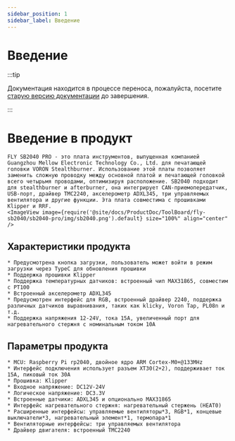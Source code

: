 ```yaml
---
sidebar_position: 1
sidebar_label: Введение
---
```



# Введение

:::tip

Документация находится в процессе переноса, пожалуйста, посетите [старую версию документации](https://mellow.klipper.cn/#/) до завершения.

:::

# Введение в продукт

    FLY SB2040 PRO - это плата инструментов, выпущенная компанией Guangzhou Mellow Electronic Technology Co., Ltd. для печатающей головки VORON Stealthburner. Использование этой платы позволяет заменить сложную проводку между основной платой и печатающей головкой всего четырьмя проводами, оптимизируя расположение. SB2040 подходит для stealthburner и afterburner, она интегрирует CAN-приемопередатчик, USB-порт, драйвер TMC2240, акселерометр ADXL345, три управляемых вентилятора и другие функции. Эта плата совместима с прошивками Klipper и RRF.
    <ImageView image={require('@site/docs/ProductDoc/ToolBoard/fly-sb2040/sb2040-pro/img/sb2040.png').default} size="100%" align="center" />


## Характеристики продукта

    * Предусмотрена кнопка загрузки, пользователь может войти в режим загрузки через TypeC для обновления прошивки
    * Поддержка прошивки Klipper
    * Поддержка температурных датчиков: встроенный чип MAX31865, совместим с PT100
    * Встроенный акселерометр ADXL345
    * Предусмотрен интерфейс для RGB, встроенный драйвер 2240, поддержка различных датчиков выравнивания, таких как klicky, Voron Tap, PL08n и т.д.
    * Поддержка напряжения 12-24V, тока 15A, увеличенный порт для нагревательного стержня с номинальным током 10A


## Параметры продукта

    * MCU: Raspberry Pi rp2040, двойное ядро ARM Cortex-M0+@133MHz
    * Интерфейс подключения использует разъем XT30(2+2), поддерживает ток 15A, пиковый ток 30A
    * Прошивка: Klipper
    * Входное напряжение: DC12V-24V
    * Логическое напряжение: DC3.3V
    * Встроенные датчики: ADXL345 и опционально MAX31865
    * Интерфейс нагревательного стержня: нагревательный стержень (HEAT0)
    * Расширенные интерфейсы: управляемые вентиляторы*3, RGB*1, концевые выключатели*3, нагревательный элемент*1, термопара*1
    * Вентиляторные интерфейсы: три управляемых вентилятора
    * Драйвер двигателя: встроенный TMC2240

